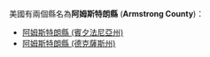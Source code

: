 美國有兩個縣名為'''阿姆斯特朗縣''' ('''Armstrong County''')：
* [[阿姆斯特朗縣_(賓夕法尼亞州)|阿姆斯特朗縣 (賓夕法尼亞州)]]
* [[阿姆斯特朗縣_(德克薩斯州)|阿姆斯特朗縣 (德克薩斯州)]]
{{disambig|Cat=六字县名消歧义|A阿姆斯特朗縣}}